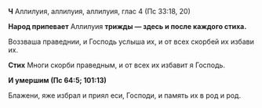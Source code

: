**Ч** Аллилуия, аллилуия, аллилуия, глас 4 (Пс 33:18, 20)

**Народ припевает** Аллилуия **трижды — здесь и после каждого стиха.**

Воззваша праведнии, и Господь услыша их, и от всех скорбей их избави их.

**Стих** Многи скорби праведным, и от всех их избавит я Господь.

**И умершим (Пс 64:5; 101:13)**

Блажени, яже избрал и приял еси, Господи, и память их в род и род.
